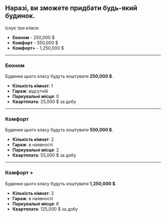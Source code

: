 
## Наразі, ви зможете придбати будь-який будинок.

Існує три класи:

- **Економ** - 250,000 $
- **Комфорт** - 550,000 $
- **Комфорт+** - 1,250,000 $

---

### Економ
Будинки цього класу будуть коштувати **250,000 $**. 
- **Кількість кімнат**: 1  
- **Гараж**: відсутній  
- **Паркувальні місця**: 0  
- **Квартплата**: 25,000 $ за добу  

---

### Комфорт
Будинки цього класу будуть коштувати **550,000 $**. 
- **Кількість кімнат**: 2  
- **Гараж**: в наявності  
- **Паркувальні місця**: 2  
- **Квартплата**: 55,000 $ за добу  

---

### Комфорт +
Будинки цього класу будуть коштувати **1,250,000 $**. 
- **Кількість кімнат**: 2  
- **Гараж**: в наявності  
- **Паркувальні місця**: 6  
- **Квартплата**: 125,000 $ за добу  
